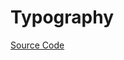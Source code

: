 
<Meta of={TypographyStories} />

# Typography

<Description of={Typography} />

[Source Code](https://github.com/Mezzanine-UI/mezzanine/blob/main/packages/react/src/Typography/Typography.tsx)

<ArgTypes of={Typography} />
